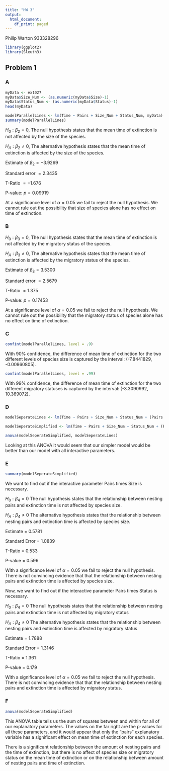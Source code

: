 ```yaml
---
title: "HW 3"
output:
  html_document:
    df_print: paged
---
```

Philip Warton 933328296

```r
library(ggplot2)
library(Sleuth3)
```

## Problem 1

### A

```r
myData <- ex1027
myData$Size_Num <- (as.numeric(myData$Size)-1)
myData$Status_Num <- (as.numeric(myData$Status)-1)
head(myData)
```

```r
modelParallelLines <- lm(Time ~ Pairs + Size_Num + Status_Num, myData)
summary(modelParallelLines)
```

$H_0: \beta_2 = 0$, The null hypothesis states that the mean time of extinction is not affected by the size of the species.

$H_A: \beta_2 \neq 0$, The alternative hypothesis states that the mean time of extinction is affected by the size of the species.

Estimate of $\beta_2 = -3.9269$

Standard error $= 2.3435$

T-Ratio $=-1.676$

P-value: $p=0.09919$

At a significance level of $\alpha = 0.05$ we fail to reject the null hypothesis. We cannot rule out the possibility that size of species alone has no effect on time of extinction.

### B

$H_0: \beta_3 = 0$, The null hypothesis states that the mean time of extinction is not affected by the migratory status of the species. 

$H_A: \beta_3 \neq 0$, The alternative hypothesis states that the mean time of extinction is affected by the migratory status of the species.

Estimate of $\beta_3 = 3.5300$

Standard error $= 2.5679$

T-Ratio $=1.375$

P-value: $p=0.17453$

At a significance level of $\alpha = 0.05$ we fail to reject the null hypothesis. We cannot rule out the possibility that the migratory status of species alone has no effect on time of extinction.

### C

```r
confint(modelParallelLines, level = .9)
```

With 90% confidence, the difference of mean time of extinction for the two different levels of species size is captured by the interval: (-7.8441829, -0.00960805).

```r
confint(modelParallelLines, level = .99)
```

With 99% confidence, the difference of mean time of extinction for the two different migratory statuses is captured by the interval: (-3.3090992, 10.369072).

### D

```r
modelSeperateLines <- lm(Time ~ Pairs + Size_Num + Status_Num + (Pairs * Size_Num) + (Pairs * Status_Num) + (Size_Num * Status_Num) + (Pairs * Size_Num * Status_Num), myData)

modelSeperateSimplified <- lm(Time ~ Pairs + Size_Num + Status_Num + (Pairs * Size_Num) + (Pairs * Status_Num), myData)
```

```r
anova(modelSeperateSimplified, modelSeperateLines)
```

Looking at this ANOVA it would seem that our simpler model would be better than our model with all interactive parameters.

### E

```r
summary(modelSeperateSimplified)
```
We want to find out if the interactive parameter Pairs times Size is necessary.

$H_0: \beta_4 = 0$ The null hypothesis states that the relationship between nesting pairs and extinction time is not affected by species size.

$H_A: \beta_4 \neq 0$ The alternative hypothesis states that the relationship between nesting pairs and extinction time is affected by species size.

Estimate = 0.5781

Standard Error = 1.0839

T-Ratio = 0.533

P-value = 0.596

With a significance level of $\alpha = 0.05$ we fail to reject the null hypothesis. There is not convincing evidence that that the relationship between nesting pairs and extinction time is affected by species size.

Now, we want to find out if the interactive parameter Pairs times Status is necessary.

$H_0: \beta_4 = 0$ The null hypothesis states that the relationship between nesting pairs and extinction time is not affected by migratory status

$H_A: \beta_4 \neq 0$ The alternative hypothesis states that the relationship between nesting pairs and extinction time is affected by migratory status

Estimate = 1.7888

Standard Error = 1.3146

T-Ratio = 1.361

P-value = 0.179

With a significance level of $\alpha = 0.05$ we fail to reject the null hypothesis. There is not convincing evidence that that the relationship between nesting pairs and extinction time is affected by migratory status.

### F

```r
anova(modelSeperateSimplified)
```

This ANOVA table tells us the sum of squares between and within for all of our explanatory parameters. The values on the far right are the p-values for all these parameters, and it would appear that only the "pairs" explanatory variable has a significant effect on mean time of extinction for each species.

There is a significant relationship between the amount of nesting pairs and the time of extinction, but there is no affect of species size or migratory status on the mean time of extinction or on the relationship between amount of nesting pairs and time of extinction.